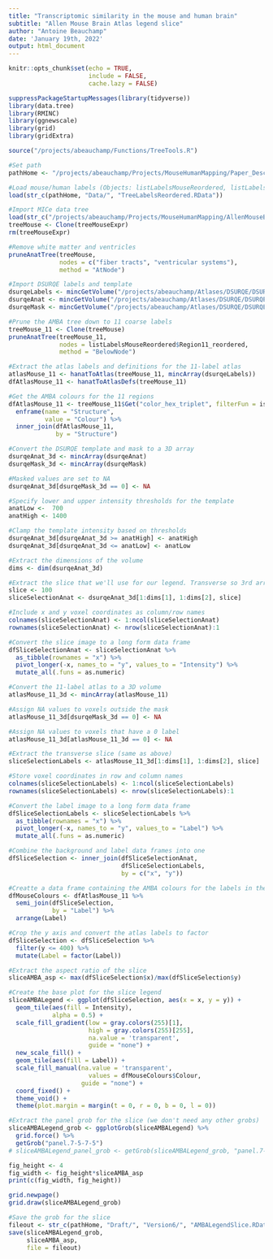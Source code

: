 ```yaml
---
title: "Transcriptomic similarity in the mouse and human brain"
subtitle: "Allen Mouse Brain Atlas legend slice"
author: "Antoine Beauchamp"
date: 'January 19th, 2022'
output: html_document
---
```


```r
knitr::opts_chunk$set(echo = TRUE,
                      include = FALSE,
                      cache.lazy = FALSE)
```

```r
suppressPackageStartupMessages(library(tidyverse))
library(data.tree)
library(RMINC)
library(ggnewscale)
library(grid)
library(gridExtra)
```

```r
source("/projects/abeauchamp/Functions/TreeTools.R")
```

```r
#Set path
pathHome <- "/projects/abeauchamp/Projects/MouseHumanMapping/Paper_Descriptive/"

#Load mouse/human labels (Objects: listLabelsMouseReordered, listLabelsHumanReordered)
load(str_c(pathHome, "Data/", "TreeLabelsReordered.RData"))

#Import MICe data tree
load(str_c("/projects/abeauchamp/Projects/MouseHumanMapping/AllenMouseBrainAtlas/Data/MouseExpressionTree_DSURQE.RData"))
treeMouse <- Clone(treeMouseExpr)
rm(treeMouseExpr)

#Remove white matter and ventricles
pruneAnatTree(treeMouse, 
              nodes = c("fiber tracts", "ventricular systems"),
              method = "AtNode")

#Import DSURQE labels and template
dsurqeLabels <- mincGetVolume("/projects/abeauchamp/Atlases/DSURQE/DSURQE_40micron_labels.mnc")
dsurqeAnat <- mincGetVolume("/projects/abeauchamp/Atlases/DSURQE/DSURQE_40micron_average.mnc")
dsurqeMask <- mincGetVolume("/projects/abeauchamp/Atlases/DSURQE/DSURQE_40micron_mask.mnc")
```

```r
#Prune the AMBA tree down to 11 coarse labels
treeMouse_11 <- Clone(treeMouse)
pruneAnatTree(treeMouse_11,
              nodes = listLabelsMouseReordered$Region11_reordered,
              method = "BelowNode")

#Extract the atlas labels and definitions for the 11-label atlas
atlasMouse_11 <- hanatToAtlas(treeMouse_11, mincArray(dsurqeLabels))
dfAtlasMouse_11 <- hanatToAtlasDefs(treeMouse_11)

#Get the AMBA colours for the 11 regions
dfAtlasMouse_11 <- treeMouse_11$Get("color_hex_triplet", filterFun = isLeaf) %>%
  enframe(name = "Structure",
          value = "Colour") %>% 
  inner_join(dfAtlasMouse_11,
             by = "Structure")
```

```r
#Convert the DSURQE template and mask to a 3D array
dsurqeAnat_3d <- mincArray(dsurqeAnat)
dsurqeMask_3d <- mincArray(dsurqeMask)

#Masked values are set to NA
dsurqeAnat_3d[dsurqeMask_3d == 0] <- NA

#Specify lower and upper intensity thresholds for the template
anatLow <-  700
anatHigh <- 1400

#Clamp the template intensity based on thresholds
dsurqeAnat_3d[dsurqeAnat_3d >= anatHigh] <- anatHigh
dsurqeAnat_3d[dsurqeAnat_3d <= anatLow] <- anatLow

#Extract the dimensions of the volume
dims <- dim(dsurqeAnat_3d)

#Extract the slice that we'll use for our legend. Transverse so 3rd array dimension
slice <- 100
sliceSelectionAnat <- dsurqeAnat_3d[1:dims[1], 1:dims[2], slice]

#Include x and y voxel coordinates as column/row names
colnames(sliceSelectionAnat) <- 1:ncol(sliceSelectionAnat)
rownames(sliceSelectionAnat) <- nrow(sliceSelectionAnat):1

#Convert the slice image to a long form data frame
dfSliceSelectionAnat <- sliceSelectionAnat %>% 
  as_tibble(rownames = "x") %>% 
  pivot_longer(-x, names_to = "y", values_to = "Intensity") %>% 
  mutate_all(.funs = as.numeric)
```

```r
#Convert the 11-label atlas to a 3D volume
atlasMouse_11_3d <- mincArray(atlasMouse_11)

#Assign NA values to voxels outside the mask
atlasMouse_11_3d[dsurqeMask_3d == 0] <- NA

#Assign NA values to voxels that have a 0 label
atlasMouse_11_3d[atlasMouse_11_3d == 0] <- NA

#Extract the transverse slice (same as above)
sliceSelectionLabels <- atlasMouse_11_3d[1:dims[1], 1:dims[2], slice]

#Store voxel coordinates in row and column names
colnames(sliceSelectionLabels) <- 1:ncol(sliceSelectionLabels)
rownames(sliceSelectionLabels) <- nrow(sliceSelectionLabels):1

#Convert the label image to a long form data frame
dfSliceSelectionLabels <- sliceSelectionLabels %>% 
  as_tibble(rownames = "x") %>% 
  pivot_longer(-x, names_to = "y", values_to = "Label") %>% 
  mutate_all(.funs = as.numeric)
```

```r
#Combine the background and label data frames into one
dfSliceSelection <- inner_join(dfSliceSelectionAnat,
                               dfSliceSelectionLabels,
                               by = c("x", "y"))

#Creatte a data frame containing the AMBA colours for the labels in the slice
dfMouseColours <- dfAtlasMouse_11 %>% 
  semi_join(dfSliceSelection,
            by = "Label") %>% 
  arrange(Label)

#Crop the y axis and convert the atlas labels to factor
dfSliceSelection <- dfSliceSelection %>% 
  filter(y <= 400) %>% 
  mutate(Label = factor(Label))

#Extract the aspect ratio of the slice
sliceAMBA_asp <- max(dfSliceSelection$x)/max(dfSliceSelection$y)

#Create the base plot for the slice legend
sliceAMBALegend <- ggplot(dfSliceSelection, aes(x = x, y = y)) + 
  geom_tile(aes(fill = Intensity),
            alpha = 0.5) + 
  scale_fill_gradient(low = gray.colors(255)[1],
                      high = gray.colors(255)[255],
                      na.value = 'transparent',
                      guide = "none") + 
  new_scale_fill() + 
  geom_tile(aes(fill = Label)) + 
  scale_fill_manual(na.value = 'transparent',
                      values = dfMouseColours$Colour,
                    guide = "none") +
  coord_fixed() +
  theme_void() +
  theme(plot.margin = margin(t = 0, r = 0, b = 0, l = 0))

#Extract the panel grob for the slice (we don't need any other grobs)
sliceAMBALegend_grob <- ggplotGrob(sliceAMBALegend) %>% 
  grid.force() %>% 
  getGrob("panel.7-5-7-5")
# sliceAMBALegend_panel_grob <- getGrob(sliceAMBALegend_grob, "panel.7-5-7-5")
```

```r
fig_height <- 4
fig_width <- fig_height*sliceAMBA_asp
print(c(fig_width, fig_height))
```

```r
grid.newpage()
grid.draw(sliceAMBALegend_grob)
```

```r
#Save the grob for the slice
fileout <- str_c(pathHome, "Draft/", "Version6/", "AMBALegendSlice.RData")
save(sliceAMBALegend_grob,
     sliceAMBA_asp,
     file = fileout)
```
